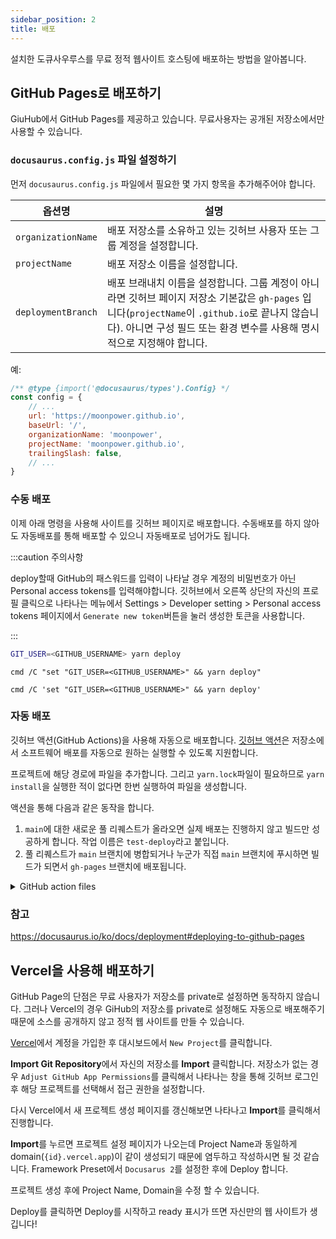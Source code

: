 ```yaml
---
sidebar_position: 2
title: 배포
---
```


설치한 도큐사우루스를 무료 정적 웹사이트 호스팅에 배포하는 방법을 알아봅니다.

## GitHub Pages로 배포하기

GiuHub에서 GitHub Pages를 제공하고 있습니다. 무료사용자는 공개된 저장소에서만 사용할 수 있습니다.

### `docusaurus.config.js` 파일 설정하기

먼저 `docusaurus.config.js` 파일에서 필요한 몇 가지 항목을 추가해주어야 합니다.

| 옵션명 |설명|
|---|---|
|`organizationName`|배포 저장소를 소유하고 있는 깃허브 사용자 또는 그룹 계정을 설정합니다.|
|`projectName`|배포 저장소 이름을 설정합니다.|
|`deploymentBranch`|배포 브래내치 이름을 설정합니다. 그룹 계정이 아니라면 깃허브 페이지 저장소 기본값은 `gh-pages` 입니다(`projectName`이 `.github.io`로 끝나지 않습니다). 아니면 구성 필드 또는 환경 변수를 사용해 명시적으로 지정해야 합니다.|

예:

```js title="docusaurus.config.js" {6-8}
/** @type {import('@docusaurus/types').Config} */
const config = {
    // ...
    url: 'https://moonpower.github.io',
    baseUrl: '/',
    organizationName: 'moonpower', 
    projectName: 'moonpower.github.io',
    trailingSlash: false,
    // ...
}
```

### 수동 배포

이제 아래 명령을 사용해 사이트를 깃허브 페이지로 배포합니다. 수동배포를 하지 않아도 자동배포를 통해 배포할 수 있으니 자동배포로 넘어가도 됩니다.

:::caution 주의사항

deploy할때 GitHub의 패스워드를 입력이 나타날 경우 계정의 비밀번호가 아닌 Personal access tokens를 입력해야합니다.
깃허브에서 오른쪽 상단의 자신의 프로필 클릭으로 나타나는 메뉴에서 Settings > Developer setting > Personal access tokens 페이지에서 `Generate new token`버튼을 눌러 생성한 토큰을 사용합니다.

:::


<Tabs>
<TabItem value="bash" label="Bash" default>

```bash
GIT_USER=<GITHUB_USERNAME> yarn deploy
```

</TabItem>
<TabItem value="windows" label="Windows">

```
cmd /C "set "GIT_USER=<GITHUB_USERNAME>" && yarn deploy"
```

</TabItem>
<TabItem value="powershell" label="PowerShell">

```
cmd /C 'set "GIT_USER=<GITHUB_USERNAME>" && yarn deploy'
```

</TabItem>
</Tabs>

### 자동 배포

깃허브 액션(GitHub Actions)을 사용해 자동으로 배포합니다. [깃허브 액션](https://help.github.com/en/actions)은 저장소에서 소프트웨어 배포를 자동으로 원하는 실행할 수 있도록 지원합니다.

프로젝트에 해당 경로에 파일을 추가합니다. 그리고 `yarn.lock`파일이 필요하므로 `yarn install`을 실행한 적이 없다면 한번 실행하여 파일을 생성합니다.

액션을 통해 다음과 같은 동작을 합니다.

1. `main`에 대한 새로운 풀 리퀘스트가 올라오면 실제 배포는 진행하지 않고 빌드만 성공하게 합니다. 작업 이름은 `test-deploy`라고 붙입니다.
1. 풀 리퀘스트가 `main` 브랜치에 병합되거나 누군가 직접 `main` 브랜치에 푸시하면 빌드가 되면서 `gh-pages` 브랜치에 배포됩니다. 

<details>
  <summary>GitHub action files</summary>

두 가지 워크플로 파일을 추가합니다.

:::danger 설정에 대한 파라미터 조정

이 파일은 yarn에서 사용하고 있다고 가정합니다. origin 브랜치가 master인 경우 수정하시기 `branches`의 이름을 수정해야 합니다.

:::

```yml title=".github/workflows/deploy.yml"
name: Deploy to GitHub Pages

on:
  push:
    branches:
      - main
    # 트리거, 경로 등을 추가로 정의하려면 gh action 문서를 참고하세요.
    # https://docs.github.com/en/actions/using-workflows/workflow-syntax-for-github-actions#on

jobs:
  deploy:
    name: Deploy to GitHub Pages
    runs-on: ubuntu-latest
    steps:
      - uses: actions/checkout@v2
      - uses: actions/setup-node@v3
        with:
          node-version: 16.x
          cache: yarn

      - name: Install dependencies
        run: yarn install --frozen-lockfile
      - name: Build website
        run: yarn build

      # 깃허브 페이지에 배포하기 위한 일반적인 액션
      # Docs: https://github.com/peaceiris/actions-gh-pages#%EF%B8%8F-docusaurus
      - name: Deploy to GitHub Pages
        uses: peaceiris/actions-gh-pages@v3
        with:
          github_token: ${{ secrets.GITHUB_TOKEN }}
          # `gh-pages` 브랜치에 게시할 산출물 빌드
          publish_dir: ./build
          # 다음 라인은 공식적으로 커밋 권한을 할당합니다.
          # `gh-pages` 브랜치에 배포하기 위한 GH-Actions 봇
          # https://github.com/actions/checkout/issues/13#issuecomment-724415212
          # 두 개 필드를 설정하지 않은 경우 GH-Actions 봇이 기본 설정됩니다.
          # 자신의 자격증명으로 교체할 수 있습니다.
          user_name: github-actions[bot]
          user_email: 41898282+github-actions[bot]@users.noreply.github.com
```

```yml title=".github/workflows/test-deploy.yml"
name: Test deployment

on:
  pull_request:
    branches:
      - main
    # Review gh actions docs if you want to further define triggers, paths, etc
    # https://docs.github.com/en/actions/using-workflows/workflow-syntax-for-github-actions#on

jobs:
  test-deploy:
    name: Test deployment
    runs-on: ubuntu-latest
    steps:
      - uses: actions/checkout@v2
      - uses: actions/setup-node@v3
        with:
          node-version: 16.x
          cache: yarn

      - name: Install dependencies
        run: yarn install --frozen-lockfile
      - name: Test build website
        run: yarn build
```

파일 추가된 후 프로젝트 구조
```text {2-5}
helloworld.github.io
├── .github
│   └── workflows
│       ├── deploy.yml
│       └── test-deploy.yml
├── blog
│   ├── 2019-05-28-hola.md
│   ├── 2019-05-29-hello-world.md
│   └── 2020-05-30-welcome.md
├── docs
│   ├── doc1.md
│   ├── doc2.md
│   ├── doc3.md
│   └── mdx.md
├── src
│   ├── css
│   │   └── custom.css
│   └── pages
│       ├── styles.module.css
│       └── index.js
├── static
│   └── img
├── docusaurus.config.js
├── package.json
├── README.md
├── sidebars.js
└── yarn.lock
```
</details>

### 참고

https://docusaurus.io/ko/docs/deployment#deploying-to-github-pages

## Vercel을 사용해 배포하기

GitHub Page의 단점은 무료 사용자가 저장소를 private로 설정하면 동작하지 않습니다. 
그러나 Vercel의 경우 GiHub의 저장소를 private로 설정해도 자동으로 배포해주기 때문에 소스를 공개하지 않고 정적 웹 사이트를 만들 수 있습니다.

[Vercel](https://vercel.com/)에서 계정을 가입한 후 대시보드에서 `New Project`를 클릭합니다.

**Import Git Repository**에서 자신의 저장소를 **Import** 클릭합니다. 저장소가 없는 경우 
`Adjust GitHub App Permissions`를 클릭해서 나타나는 창을 통해 깃허브 로그인 후 해당 프로젝트를 선택해서 접근 권한을 설정합니다.

다시 Vercel에서 새 프로젝트 생성 페이지를 갱신해보면 나타나고 **Import**를 클릭해서 진행합니다.

**Import**를 누르면 프로젝트 설정 페이지가 나오는데 Project Name과 동일하게 domain(`{id}.vercel.app`)이 
같이 생성되기 때문에 염두하고 작성하시면 될 것 같습니다. Framework Preset에서 `Docusarus 2`를 설정한 후에 Deploy 합니다.

프로젝트 생성 후에 Project Name, Domain을 수정 할 수 있습니다.

Deploy를 클릭하면 Deploy를 시작하고 ready 표시가 뜨면 자신만의 웹 사이트가 생깁니다!



